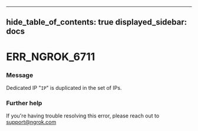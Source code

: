 

---
hide_table_of_contents: true
displayed_sidebar: docs
---


# ERR_NGROK_6711

### Message
Dedicated IP "`IP`" is duplicated in the set of IPs.

<ErrorDetails />



### Further help
If you're having trouble resolving this error, please reach out to [support@ngrok.com](mailto:support@ngrok.com?subject=Help%20with%20ERR_NGROK_6711)

